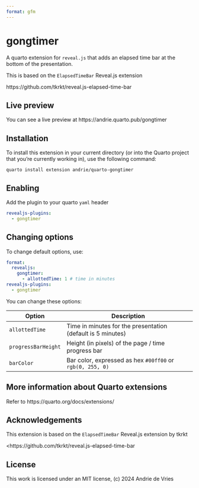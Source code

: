 ```yaml
---
format: gfm
---
```


# gongtimer

A quarto extension for `reveal.js` that adds an elapsed time bar at the bottom of the presentation.

This is based on the `ElapsedTimeBar` Reveal.js extension

https://github.com/tkrkt/reveal.js-elapsed-time-bar


## Live preview

You can see a live preview at https://andrie.quarto.pub/gongtimer

## Installation

To install this extension in your current directory (or into the Quarto project that you're currently working in), use the following command:

``` shell
quarto install extension andrie/quarto-gongtimer
```


## Enabling

Add the plugin to your quarto `yaml` header

``` yaml
revealjs-plugins: 
  - gongtimer
```

## Changing options

To change default options, use:

``` yaml
format: 
  revealjs:
    gongtimer:
      - allottedTime: 1 # time in minutes
revealjs-plugins: 
  - gongtimer
```

You can change these options:

| Option              | Description                                                    |
|---------------------|----------------------------------------------------------------|
| `allottedTime`      | Time in minutes for the presentation (default is 5 minutes)    |
| `progressBarHeight` | Height (in pixels) of the page / time progress bar             |
| `barColor`          | Bar color, expressed as hex `#00ff00` or `rgb(0, 255, 0)`  |


## More information about Quarto extensions

Refer to https://quarto.org/docs/extensions/


## Acknowledgements

This extension is based on the `ElapsedTimeBar` Reveal.js extension by tkrkt


<https://github.com/tkrkt/reveal.js-elapsed-time-bar


## License

This work is licensed under an MIT license, (c) 2024 Andrie de Vries
